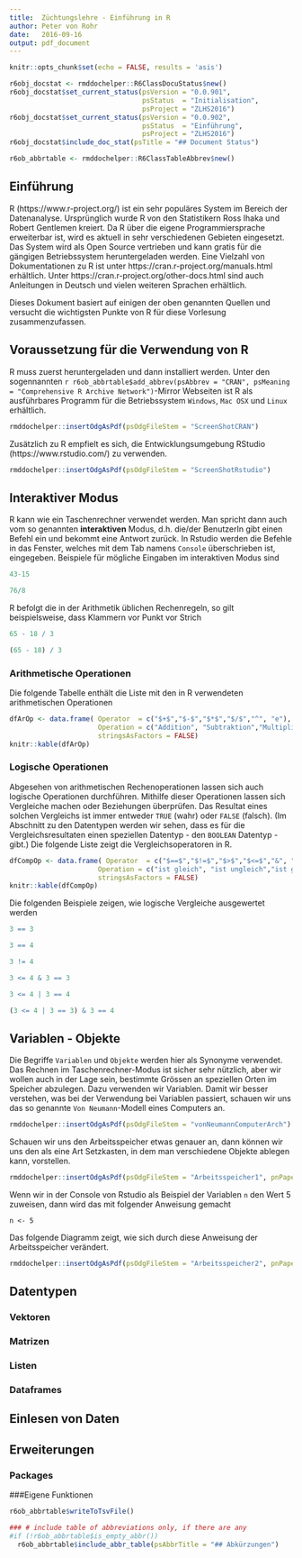 ```yaml
---
title:  Züchtungslehre - Einführung in R
author: Peter von Rohr
date:   2016-09-16
output: pdf_document
---
```


```r
knitr::opts_chunk$set(echo = FALSE, results = 'asis')
```

```r
r6obj_docstat <- rmddochelper::R6ClassDocuStatus$new()
r6obj_docstat$set_current_status(psVersion = "0.0.901",
                                 psStatus  = "Initialisation",
                                 psProject = "ZLHS2016")
r6obj_docstat$set_current_status(psVersion = "0.0.902",
                                 psStatus  = "Einführung",
                                 psProject = "ZLHS2016")
r6obj_docstat$include_doc_stat(psTitle = "## Document Status")
```


```r
r6ob_abbrtable <- rmddochelper::R6ClassTableAbbrev$new()
```

## Einführung
R (https://www.r-project.org/) ist ein sehr populäres System im Bereich der Datenanalyse. Ursprünglich wurde R von den Statistikern Ross Ihaka und Robert Gentlemen kreiert. Da R über die eigene Programmiersprache erweiterbar ist, wird es aktuell in sehr verschiedenen Gebieten eingesetzt. Das System wird als Open Source vertrieben und kann gratis für die gängigen Betriebssystem heruntergeladen werden. Eine Vielzahl von Dokumentationen zu R ist unter https://cran.r-project.org/manuals.html erhältlich. Unter https://cran.r-project.org/other-docs.html sind auch Anleitungen in Deutsch und vielen weiteren Sprachen erhältlich. 

Dieses Dokument basiert auf einigen der oben genannten Quellen und versucht die wichtigsten Punkte von R für diese Vorlesung zusammenzufassen.

## Voraussetzung für die Verwendung von R
R muss zuerst heruntergeladen und dann installiert werden. Unter den sogennannten `r r6ob_abbrtable$add_abbrev(psAbbrev = "CRAN", psMeaning = "Comprehensive R Archive Network")`-Mirror Webseiten ist R als ausführbares Programm für die Betriebssystem `Windows`, `Mac OSX` und `Linux` erhältlich.

```r
rmddochelper::insertOdgAsPdf(psOdgFileStem = "ScreenShotCRAN")
```


Zusätzlich zu R empfielt es sich, die Entwicklungsumgebung RStudio (https://www.rstudio.com/) zu verwenden.

```r
rmddochelper::insertOdgAsPdf(psOdgFileStem = "ScreenShotRstudio")
```

## Interaktiver Modus
R kann wie ein Taschenrechner verwendet werden. Man spricht dann auch vom so genannten __interaktiven__ Modus, d.h. die/der BenutzerIn gibt einen Befehl ein und bekommt eine Antwort zurück. In Rstudio werden die Befehle in das Fenster, welches mit dem Tab namens `Console` überschrieben ist, eingegeben. Beispiele für mögliche Eingaben im interaktiven Modus sind

```r
43-15
```

```r
76/8
```

R befolgt die in der Arithmetik üblichen Rechenregeln, so gilt beispielsweise, dass Klammern vor Punkt vor Strich

```r
65 - 18 / 3
```

```r
(65 - 18) / 3
```

### Arithmetische Operationen
Die folgende Tabelle enthält die Liste mit den in R verwendeten arithmetischen Operationen

```r
dfArOp <- data.frame( Operator  = c("$+$","$-$","$*$","$/$","^", "e"),
                      Operation = c("Addition", "Subtraktion","Multiplikation","Division","Potenz","Zehnerpotenz"),
                      stringsAsFactors = FALSE)
knitr::kable(dfArOp)
```

### Logische Operationen
Abgesehen von arithmetischen Rechenoperationen lassen sich auch logische Operationen durchführen. Mithilfe dieser Operationen lassen sich Vergleiche machen oder Beziehungen überprüfen. Das Resultat eines solchen Vergleichs ist immer entweder `TRUE` (wahr) oder `FALSE` (falsch). (Im Abschnitt zu den Datentypen werden wir sehen, dass es für die Vergleichsresultaten einen speziellen Datentyp - den `BOOLEAN` Datentyp - gibt.) Die folgende Liste zeigt die Vergleichsoperatoren in R.

```r
dfCompOp <- data.frame( Operator  = c("$==$","$!=$","$>$","$<=$","&", "|"),
                      Operation = c("ist gleich", "ist ungleich","ist grösser","ist kleiner gleich","und","oder"),
                      stringsAsFactors = FALSE)
knitr::kable(dfCompOp)
```

Die folgenden Beispiele zeigen, wie logische Vergleiche ausgewertet werden

```r
3 == 3
```

```r
3 == 4
```

```r
3 != 4
```

```r
3 <= 4 & 3 == 3
```

```r
3 <= 4 | 3 == 4
```

```r
(3 <= 4 | 3 == 3) & 3 == 4
```


## Variablen - Objekte
Die Begriffe `Variablen` und `Objekte` werden hier als Synonyme verwendet. Das Rechnen im Taschenrechner-Modus ist sicher sehr nützlich, aber wir wollen auch in der Lage sein, bestimmte Grössen an speziellen Orten im Speicher abzulegen. Dazu verwenden wir Variablen. Damit wir besser verstehen, was bei der Verwendung bei Variablen passiert, schauen wir uns das so genannte `Von Neumann`-Modell eines Computers an.

```r
rmddochelper::insertOdgAsPdf(psOdgFileStem = "vonNeumannComputerArch")
```

Schauen wir uns den Arbeitsspeicher etwas genauer an, dann können wir uns den als eine Art Setzkasten, in dem man verschiedene Objekte ablegen kann, vorstellen.

```r
rmddochelper::insertOdgAsPdf(psOdgFileStem = "Arbeitsspeicher1", pnPaperWidthScale=0.5)
```

Wenn wir in der Console von Rstudio als Beispiel der Variablen `n` den Wert $5$ zuweisen, dann wird das mit folgender Anweisung gemacht

```rVarNAssign
n <- 5
```

Das folgende Diagramm zeigt, wie sich durch diese Anweisung der Arbeitsspeicher verändert.

```r
rmddochelper::insertOdgAsPdf(psOdgFileStem = "Arbeitsspeicher2", pnPaperWidthScale=0.5)
```




## Datentypen

### Vektoren

### Matrizen

### Listen

### Dataframes


## Einlesen von Daten


## Erweiterungen

### Packages

###Eigene Funktionen


\pagebreak

```r
r6ob_abbrtable$writeToTsvFile()
```
<!-- END of document                 -- 
  -- Below this must not be anything -->

```r
### # include table of abbreviations only, if there are any
#if (!r6ob_abbrtable$is_empty_abbr())
  r6ob_abbrtable$include_abbr_table(psAbbrTitle = "## Abkürzungen")
```

